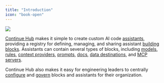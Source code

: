 ```yaml
---
title: "Introduction"
icon: "book-open"
---
```


<Frame>
  <img src="https://docs.continue.dev/assets/images/models-page-e1f91fcf2d9c1d66ad3ad2bdac2b3774.png" />
</Frame>

[Continue Hub](https://hub.continue.dev) makes it simple to create custom AI code [assistants](https://docs.continue.dev/hub/assistants/intro), providing a registry for defining, managing, and sharing assistant [building blocks](https://docs.continue.dev/hub/blocks/intro).
Assistants can contain several types of blocks, including [models](https://docs.continue.dev/hub/blocks/block-types#models), [rules](https://docs.continue.dev/hub/blocks/block-types#rules), [context providers](https://docs.continue.dev/hub/blocks/block-types#context), [prompts](https://docs.continue.dev/hub/blocks/block-types#prompts), [docs](https://docs.continue.dev/hub/blocks/block-types#docs), [data destinations](https://docs.continue.dev/hub/blocks/block-types#data), and [MCP servers](https://docs.continue.dev/hub/blocks/block-types#mcp-servers).

Continue Hub also makes it easy for engineering leaders to centrally [configure](https://docs.continue.dev/hub/secrets/secret-types) and [govern](https://docs.continue.dev/hub/governance/org-permissions) blocks and assistants for their organization.

